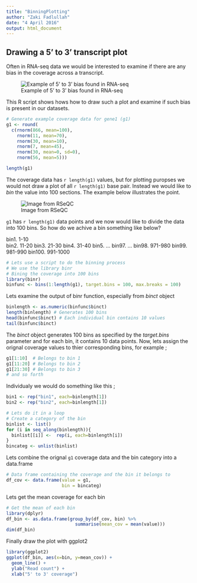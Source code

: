 ```yaml
---
title: "BinningPlotting"
author: "Zaki Fadlullah"
date: "4 April 2016"
output: html_document
---
```


## Drawing a 5' to 3' transcript plot

Often in RNA-seq data we would be interested to examine if there are any bias in the coverage across a transcript. 

![Example of 5' to 3' bias found in RNA-seq](figures/nrg2484-f3.jpg)

This R script shows hows how to draw such a plot and examine if such bias is present in our datasets.


```r
# Generate example coverage data for gene1 (g1)
g1 <- round(
  c(rnorm(866, mean=100),
    rnorm(11, mean=70),
    rnorm(30, mean=10),
    rnorm(7, mean=45),
    rnorm(30, mean=0, sd=0),
    rnorm(56, mean=5)))

length(g1)
```

The coverage data has `r length(g1)` values, but for plotting puropses we would not draw a plot of all `r length(g1)` base pair. Instead we would like to  *bin* the value into 100 sections. The example below illustrates the point.

![Image from RSeQC](figures/geneBody_workflow.png)

`g1` has `r length(g1)` data points and we now would like to divide the data into 100 bins. So how do we achive a bin something like below? 


bin1. 1-10  
bin2. 11-20
bin3. 21-30
bin4. 31-40
bin5. ...
bin97. ...
bin98. 971-980
bin99. 981-990
bin100. 991-1000


```r
# Lets use a script to do the binning process 
# We use the library binr
# Bining the coverage into 100 bins
library(binr)
binfunc <- bins(1:length(g1), target.bins = 100, max.breaks = 100)
```

Lets examine the output of binr function, especially from *binct* object

```r
binlength <- as.numeric(binfunc$binct) 
length(binlength) # Generates 100 bins
head(binfunc$binct) # Each individual bin contains 10 values
tail(binfunc$binct)
```

The *binct* object generates 100 bins as specified by the *target.bins* parameter and for each bin, it contains 10 data points. Now, lets assign the orignal coverage values to thier corresponding bins, for example ;

```r
g1[1:10]  # Belongs to bin 1
g1[11:20] # Belongs to bin 2
g1[21:30] # Belongs to bin 3
# and so forth
```

Individualy we would do something like this ;

```r
bin1 <- rep("bin1", each=binlength[1])
bin2 <- rep("bin2", each=binlength[1])
```


```r
# Lets do it in a loop
# Create a category of the bin
binlist <- list()
for (i in seq_along(binlength)){
  binlist[[i]] <-  rep(i, each=binlength[i])
}
bincateg <- unlist(binlist)
```

Lets combine the orignal `g1` coverage data and the bin category into a data.frame
```r
# Data frame containing the coverage and the bin it belongs to
df_cov <- data.frame(value = g1,
                     bin = bincateg)

```


Lets get the mean coverage for each bin

```r
# Get the mean of each bin
library(dplyr)
df_bin <- as.data.frame(group_by(df_cov, bin) %>% 
                          summarise(mean_cov = mean(value)))
dim(df_bin)
```


Finally draw the plot with ggplot2

```r
library(ggplot2)
ggplot(df_bin, aes(x=bin, y=mean_cov)) +
  geom_line() + 
  ylab("Read count") +
  xlab("5' to 3' coverage")
```



